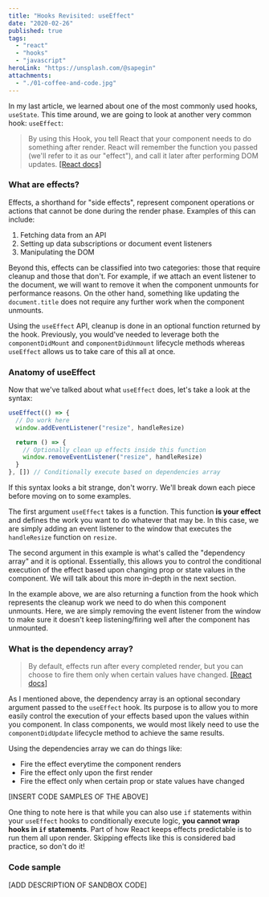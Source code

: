 ```yaml
---
title: "Hooks Revisited: useEffect"
date: "2020-02-26"
published: true
tags:
  - "react"
  - "hooks"
  - "javascript"
heroLink: "https://unsplash.com/@sapegin"
attachments:
  - "./01-coffee-and-code.jpg"
---
```



In <Link to="/hooks-usestate">my last article</Link>, we learned about one of the most commonly used hooks, `useState`. This time around, we are going to look at another very common hook: `useEffect`:

> By using this Hook, you tell React that your component needs to do something after render. React will remember the function you passed (we'll refer to it as our "effect"), and call it later after performing DOM updates. [[React docs]](https://reactjs.org/docs/hooks-effect.html)

### What are effects?

Effects, a shorthand for "side effects", represent component operations or actions that cannot be done during the render phase. Examples of this can include:

1. Fetching data from an API
2. Setting up data subscriptions or document event listeners
3. Manipulating the DOM

Beyond this, effects can be classified into two categories: those that require cleanup and those that don't. For example, if we attach an event listener to the document, we will want to remove it when the component unmounts for performance reasons. On the other hand, something like updating the `document.title` does not require any further work when the component unmounts.

Using the `useEffect` API, cleanup is done in an optional function returned by the hook. Previously, you would've needed to leverage both the `componentDidMount` and `componentDidUnmount` lifecycle methods whereas `useEffect` allows us to take care of this all at once.

### Anatomy of useEffect

Now that we've talked about what `useEffect` does, let's take a look at the syntax:

```javascript
useEffect(() => {
  // Do work here
  window.addEventListener("resize", handleResize)

  return () => {
    // Optionally clean up effects inside this function
    window.removeEventListener("resize", handleResize)
  }
}, []) // Conditionally execute based on dependencies array
```

If this syntax looks a bit strange, don't worry. We'll break down each piece before moving on to some examples.

The first argument `useEffect` takes is a function. This function **is your effect** and defines the work you want to do whatever that may be. In this case, we are simply adding an event listener to the window that executes the `handleResize` function on `resize`.

The second argument in this example is what's called the "dependency array" and it is optional. Essentially, this allows you to control the conditional execution of the effect based upon changing prop or state values in the component. We will talk about this more in-depth in the next section.

In the example above, we are also returning a function from the hook which represents the cleanup work we need to do when this component unmounts. Here, we are simply removing the event listener from the window to make sure it doesn't keep listening/firing well after the component has unmounted.

### What is the dependency array?

> By default, effects run after every completed render, but you can choose to fire them only when certain values have changed. [[React docs]](https://reactjs.org/docs/hooks-effect.html#tip-optimizing-performance-by-skipping-effects)

As I mentioned above, the dependency array is an optional secondary argument passed to the `useEffect` hook. Its purpose is to allow you to more easily control the execution of your effects based upon the values within you component. In class components, we would most likely need to use the `componentDidUpdate` lifecycle method to achieve the same results.

Using the dependencies array we can do things like:

- Fire the effect everytime the component renders
- Fire the effect only upon the first render
- Fire the effect only when certain prop or state values have changed

[INSERT CODE SAMPLES OF THE ABOVE]

One thing to note here is that while you can also use `if` statements within your `useEffect` hooks to conditionally execute logic, **you cannot wrap hooks in `if` statements**. Part of how React keeps effects predictable is to run them all upon render. Skipping effects like this is considered bad practice, so don't do it!

### Code sample

[ADD DESCRIPTION OF SANDBOX CODE]
